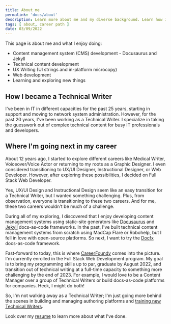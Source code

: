 ```yaml
---
title: About me
permalink: 'docs/about'
description: Learn more about me and my diverse background. Learn how I got here and where I'm going.
tags: [ about, career path ]
date: 03/09/2022
---
```


This page is about me and what I enjoy doing:
- Content management system (CMS) development - Docusaurus and Jekyll
- Technical content development
- UX Writing (UI strings and in-platform microcopy)
- Web development
- Learning and exploring new things

## How I became a Technical Writer
I've been in IT in different capacities for the past 25 years, starting in support and moving to network system administration. However, for the past 20 years, I've been working as a Technical Writer. I specialize in taking the guesswork out of complex technical content for busy IT professionals and developers. 

## Where I'm going next in my career
About 12 years ago, I started to explore different careers like Medical Writer, Voiceover/Voice Actor or returning to my roots as a Graphic Designer. I even considered transitioning to UX/UI Designer, Instructional Designer, or Web Developer. However, after exploring these possibilities, I decided on Full Stack Web Developer.

Yes, UX/UI Design and Instructional Design seem like an easy transition for a Technical Writer, but I wanted something challenging. Plus, from observation, everyone is transitioning to these two careers. And for me, these two careers wouldn't be much of a challenge.

During all of my exploring, I discovered that I enjoy developing content management systems using static-site generators like [Docusaurus](https://docusaurus.io/docs) and [Jekyll](https://jekyllrb.com/) docs-as-code frameworks. In the past, I've built technical content management systems from scratch using MadCap Flare or Robohelp, but I fell in love with open-source platforms. So next, I want to try the [Docfx](https://dotnet.github.io/docfx/tutorial/docfx_getting_started.html) docs-as-code framework.

Fast-forward to today, this is where [CareerFoundy](https://careerfoundry.com/en/courses/become-a-web-developer/) comes into the picture. I'm currently enrolled in the Full Stack Web Development program. My goal is to bring my programming skills up to par, graduate by August 2022, and transition out of technical writing at a full-time capacity to something more challenging by the end of 2023. For example, I would love to be a Content Manager over a group of Technical Writers or build docs-as-code platforms for companies. Heck, I might do both!

So, I'm not walking away as a Technical Writer; I'm just going more behind the scenes in building and managing authoring platforms and [training new Technical Writers](learn/intro.mdx).

Look over my [resume](resume.mdx) to learn more about what I've done.
